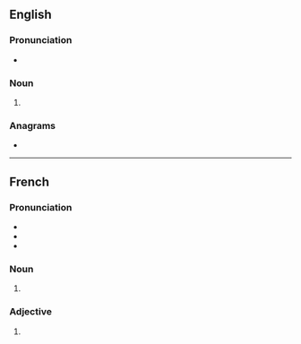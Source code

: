 {{also|vèrts}}
==English==

===Pronunciation===
* {{IPA|/ˈvɜː(ɹ)ts/|lang=en}}
{{rfap|lang=en}}

===Noun===
{{head|en|noun plural form}}

# {{plural of|vert|lang=en}}

===Anagrams===
* {{anagrams|en|trevs|verst}}

----

==French==

===Pronunciation===
* {{IPA|/vɛʁ/|lang=fr}}
* {{homophones|vair|vaire|ver|verre|verres|vers|vert|lang=fr}}
* {{rhymes|ɛːʁ|lang=fr}}

===Noun===
{{head|fr|noun plural form|g=m}}

# {{plural of|vert|lang=fr}}

===Adjective===
{{head|fr|adjective form}}

# {{masculine plural of|vert|lang=fr}}